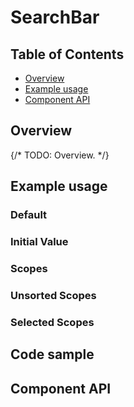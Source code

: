 
# SearchBar

## Table of Contents

- [Overview](#overview)
- [Example usage](#example-usage)
- [Component API](#component-api)

## Overview

{/* TODO: Overview. */}

## Example usage

### Default

<Canvas>
  <Story of={SearchBarStories.Default} />
</Canvas>

### Initial Value

<Canvas>
  <Story of={SearchBarStories.InitialValue} />
</Canvas>

### Scopes

<Canvas>
  <Story of={SearchBarStories.Scopes} />
</Canvas>

### Unsorted Scopes

<Canvas>
  <Story of={SearchBarStories.UnsortedScopes} />
</Canvas>

### Selected Scopes

<Canvas>
  <Story of={SearchBarStories.SelectedScopes} />
</Canvas>

## Code sample

<CodesandboxLink exampleDirectory="SearchBar" />

## Component API

<Controls />

